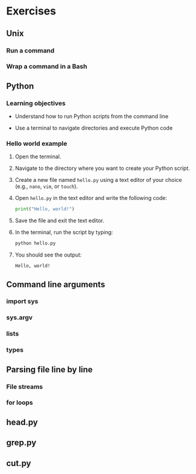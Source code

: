 # Exercises

## Unix

### Run a command

### Wrap a command in a Bash

## Python

### Learning objectives

- Understand how to run Python scripts from the command line

- Use a terminal to navigate directories and execute Python code

### Hello world example

1. Open the terminal.

2. Navigate to the directory where you want to create your Python script.

3. Create a new file named `hello.py` using a text editor of your choice (e.g., `nano`, `vim`, or `touch`).

4. Open `hello.py` in the text editor and write the following code:

   ```python
   print("Hello, world!")
   ```

5. Save the file and exit the text editor.

6. In the terminal, run the script by typing:

   ```bash
   python hello.py
   ```

7. You should see the output:

   ```
   Hello, world!
   ```



## Command line arguments

### import sys

### sys.argv

### lists

### types

## Parsing file line by line

### File streams

### for loops

## head.py

## grep.py

## cut.py